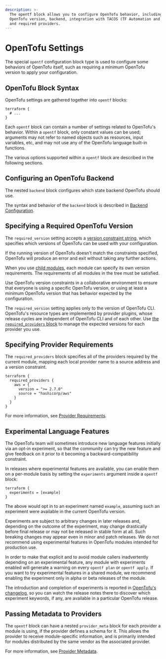 ```yaml
---
description: >-
  The opentf block allows you to configure OpenTofu behavior, including the
  OpenTofu version, backend, integration with TACOS (TF Automation and Collaboration Software),
  and required providers.
---
```


# OpenTofu Settings

The special `opentf` configuration block type is used to configure some
behaviors of OpenTofu itself, such as requiring a minimum OpenTofu version to
apply your configuration.

## OpenTofu Block Syntax

OpenTofu settings are gathered together into `opentf` blocks:

```hcl
terraform {
  # ...
}
```

Each `opentf` block can contain a number of settings related to OpenTofu's
behavior. Within a `opentf` block, only constant values can be used;
arguments may not refer to named objects such as resources, input variables,
etc, and may not use any of the OpenTofu language built-in functions.

The various options supported within a `opentf` block are described in the
following sections.

## Configuring an OpenTofu Backend

The nested `backend` block configures which state backend OpenTofu should use.

The syntax and behavior of the `backend` block is described in [Backend
Configuration](/docs/language/settings/backends/configuration).

## Specifying a Required OpenTofu Version

The `required_version` setting accepts a [version constraint
string,](/docs/language/expressions/version-constraints) which specifies which versions of OpenTofu
can be used with your configuration.

If the running version of OpenTofu doesn't match the constraints specified,
OpenTofu will produce an error and exit without taking any further actions.

When you use [child modules](/docs/language/modules), each module can specify its own
version requirements. The requirements of all modules in the tree must be
satisfied.

Use OpenTofu version constraints in a collaborative environment to
ensure that everyone is using a specific OpenTofu version, or using at least
a minimum OpenTofu version that has behavior expected by the configuration.

The `required_version` setting applies only to the version of OpenTofu CLI.
OpenTofu's resource types are implemented by provider plugins,
whose release cycles are independent of OpenTofu CLI and of each other.
Use [the `required_providers` block](/docs/language/providers/requirements) to manage
the expected versions for each provider you use.

## Specifying Provider Requirements

The `required_providers` block specifies all of the providers required by the
current module, mapping each local provider name to a source address and a
version constraint.

```hcl
terraform {
  required_providers {
    aws = {
      version = ">= 2.7.0"
      source = "hashicorp/aws"
    }
  }
}
```

For more information, see [Provider Requirements](/docs/language/providers/requirements).

## Experimental Language Features

The OpenTofu team will sometimes introduce new language features initially via
an opt-in experiment, so that the community can try the new feature and give
feedback on it prior to it becoming a backward-compatibility constraint.

In releases where experimental features are available, you can enable them on
a per-module basis by setting the `experiments` argument inside a `opentf`
block:

```hcl
terraform {
  experiments = [example]
}
```

The above would opt in to an experiment named `example`, assuming such an
experiment were available in the current OpenTofu version.

Experiments are subject to arbitrary changes in later releases and, depending on
the outcome of the experiment, may change drastically before final release or
may not be released in stable form at all. Such breaking changes may appear
even in minor and patch releases. We do not recommend using experimental
features in OpenTofu modules intended for production use.

In order to make that explicit and to avoid module callers inadvertently
depending on an experimental feature, any module with experiments enabled will
generate a warning on every `opentf plan` or `opentf apply`. If you
want to try experimental features in a shared module, we recommend enabling the
experiment only in alpha or beta releases of the module.

The introduction and completion of experiments is reported in
[OpenTofu's changelog](https://github.com/opentofu/opentofu/blob/main/CHANGELOG.md),
so you can watch the release notes there to discover which experiment keywords,
if any, are available in a particular OpenTofu release.

## Passing Metadata to Providers

The `opentf` block can have a nested `provider_meta` block for each
provider a module is using, if the provider defines a schema for it. This
allows the provider to receive module-specific information, and is primarily
intended for modules distributed by the same vendor as the associated provider.

For more information, see [Provider Metadata](/docs/internals/provider-meta).
